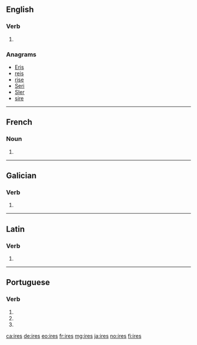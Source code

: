 {{also|IRES}}
==English==

===Verb===
{{head|en|verb form}}

# {{en-third-person singular of|ire}}

===Anagrams===
* [[Eris#English|Eris]]
* [[reis#English|reis]]
* [[rise#English|rise]]
* [[Seri#English|Seri]]
* [[SIer#English|SIer]]
* [[sire#English|sire]]

----

==French==

===Noun===
{{head|fr|noun plural form|g=?}}

# {{plural of|ire|lang=fr}}

----

==Galician==

===Verb===
{{gl-verb-form}}

# {{inflection of|ir||lang=gl|2|s|pr|inf}}

----

==Latin==

===Verb===
{{la-verb-form|īrēs}}

# {{inflection of|eō||2|s|impf|actv|subj|lang=la}}

----

==Portuguese==

===Verb===
{{pt-verb-form}}

# {{pt-verb form of|ir||personal infinitive||singular|second}}
# {{inflection of|irar||2|s|pres|subj|lang=pt}}
# {{inflection of|irar||2|s|negative|impr|lang=pt}}

[[ca:ires]]
[[de:ires]]
[[eo:ires]]
[[fr:ires]]
[[mg:ires]]
[[ja:ires]]
[[no:ires]]
[[fi:ires]]